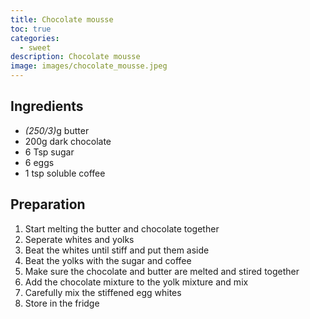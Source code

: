 ```yaml
---
title: Chocolate mousse
toc: true
categories: 
  - sweet
description: Chocolate mousse
image: images/chocolate_mousse.jpeg
---
```

## Ingredients

- *(250/3)*g butter
- 200g dark chocolate
- 6 Tsp sugar
- 6 eggs
- 1 tsp soluble coffee

## Preparation

1. Start melting the butter and chocolate together
2. Seperate whites and yolks
3. Beat the whites until stiff and put them aside
4. Beat the yolks with the sugar and coffee
5. Make sure the chocolate and butter are melted and stired together
6. Add the chocolate mixture to the yolk mixture and mix
7. Carefully mix the stiffened egg whites
8. Store in the fridge

